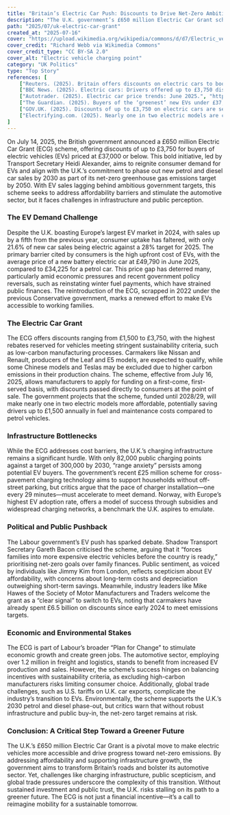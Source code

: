 ```yaml
---
title: "Britain’s Electric Car Push: Discounts to Drive Net-Zero Ambitions"
description: "The U.K. government’s £650 million Electric Car Grant scheme offers discounts to boost EV adoption, aiming to meet net-zero emissions targets by 2050."
path: "2025/07/uk-electric-car-grant"
created_at: "2025-07-16"
cover: "https://upload.wikimedia.org/wikipedia/commons/d/d7/Electric_vehicle_charging_point_-_geograph.org.uk_-_5804565.jpg?20231125111800"
cover_credit: "Richard Webb via Wikimedia Commons"
cover_credit_type: "CC BY-SA 2.0"
cover_alt: "Electric vehicle charging point"
category: "UK Politics"
type: "Top Story"
references: [
    ["Reuters. (2025). Britain offers discounts on electric cars to boost demand.", "https://www.reuters.com"],
    ["BBC News. (2025). Electric cars: Drivers offered up to £3,750 discount.", "https://www.bbc.co.uk/news"],
    ["Autotrader. (2025). Electric car price trends: June 2025.", "https://www.autotrader.co.uk"],
    ["The Guardian. (2025). Buyers of the ‘greenest’ new EVs under £37,000 can get a discount under the UK scheme.", "https://www.theguardian.com"],
    ["GOV.UK. (2025). Discounts of up to £3,750 on electric cars are set to slash costs for thousands.", "https://www.gov.uk"],
    ["Electrifying.com. (2025). Nearly one in two electric models are cheaper with the new grant.", "https://www.electrifying.com"]
]
---
```



On July 14, 2025, the British government announced a £650 million Electric Car Grant (ECG) scheme, offering discounts of up to £3,750 for buyers of electric vehicles (EVs) priced at £37,000 or below.<Pointer number="1" /> This bold initiative, led by Transport Secretary Heidi Alexander, aims to reignite consumer demand for EVs and align with the U.K.’s commitment to phase out new petrol and diesel car sales by 2030 as part of its net-zero greenhouse gas emissions target by 2050. With EV sales lagging behind ambitious government targets, this scheme seeks to address affordability barriers and stimulate the automotive sector, but it faces challenges in infrastructure and public perception.


### The EV Demand Challenge


Despite the U.K. boasting Europe’s largest EV market in 2024, with sales up by a fifth from the previous year, consumer uptake has faltered, with only 21.6% of new car sales being electric against a 28% target for 2025.<Pointer number="2" /> The primary barrier cited by consumers is the high upfront cost of EVs, with the average price of a new battery electric car at £49,790 in June 2025, compared to £34,225 for a petrol car.<Pointer number="3" /> This price gap has deterred many, particularly amid economic pressures and recent government policy reversals, such as reinstating winter fuel payments, which have strained public finances.<Pointer number="4" /> The reintroduction of the ECG, scrapped in 2022 under the previous Conservative government, marks a renewed effort to make EVs accessible to working families.


### The Electric Car Grant


The ECG offers discounts ranging from £1,500 to £3,750, with the highest rebates reserved for vehicles meeting stringent sustainability criteria, such as low-carbon manufacturing processes. Carmakers like Nissan and Renault, producers of the Leaf and E5 models, are expected to qualify, while some Chinese models and Teslas may be excluded due to higher carbon emissions in their production chains.<Pointer number="4" /> The scheme, effective from July 16, 2025, allows manufacturers to apply for funding on a first-come, first-served basis, with discounts passed directly to consumers at the point of sale.<Pointer number="5" /> The government projects that the scheme, funded until 2028/29, will make nearly one in two electric models more affordable, potentially saving drivers up to £1,500 annually in fuel and maintenance costs compared to petrol vehicles.<Pointer number="6" />


### Infrastructure Bottlenecks


While the ECG addresses cost barriers, the U.K.’s charging infrastructure remains a significant hurdle. With only 82,000 public charging points against a target of 300,000 by 2030, “range anxiety” persists among potential EV buyers.<Pointer number="2" /> The government’s recent £25 million scheme for cross-pavement charging technology aims to support households without off-street parking, but critics argue that the pace of charger installation—one every 29 minutes—must accelerate to meet demand.<Pointer number="5" /> Norway, with Europe’s highest EV adoption rate, offers a model of success through subsidies and widespread charging networks, a benchmark the U.K. aspires to emulate.<Pointer number="1" />


### Political and Public Pushback


The Labour government’s EV push has sparked debate. Shadow Transport Secretary Gareth Bacon criticised the scheme, arguing that it “forces families into more expensive electric vehicles before the country is ready,” prioritising net-zero goals over family finances.<Pointer number="2" /> Public sentiment, as voiced by individuals like Jimmy Kim from London, reflects scepticism about EV affordability, with concerns about long-term costs and depreciation outweighing short-term savings.<Pointer number="2" /> Meanwhile, industry leaders like Mike Hawes of the Society of Motor Manufacturers and Traders welcome the grant as a “clear signal” to switch to EVs, noting that carmakers have already spent £6.5 billion on discounts since early 2024 to meet emissions targets.<Pointer number="1" />


### Economic and Environmental Stakes


The ECG is part of Labour’s broader “Plan for Change” to stimulate economic growth and create green jobs. The automotive sector, employing over 1.2 million in freight and logistics, stands to benefit from increased EV production and sales.<Pointer number="5" /> However, the scheme’s success hinges on balancing incentives with sustainability criteria, as excluding high-carbon manufacturers risks limiting consumer choice. Additionally, global trade challenges, such as U.S. tariffs on U.K. car exports, complicate the industry’s transition to EVs.<Pointer number="1" /> Environmentally, the scheme supports the U.K.’s 2030 petrol and diesel phase-out, but critics warn that without robust infrastructure and public buy-in, the net-zero target remains at risk.


### Conclusion: A Critical Step Toward a Greener Future


The U.K.’s £650 million Electric Car Grant is a pivotal move to make electric vehicles more accessible and drive progress toward net-zero emissions. By addressing affordability and supporting infrastructure growth, the government aims to transform Britain’s roads and bolster its automotive sector. Yet, challenges like charging infrastructure, public scepticism, and global trade pressures underscore the complexity of this transition. Without sustained investment and public trust, the U.K. risks stalling on its path to a greener future. The ECG is not just a financial incentive—it’s a call to reimagine mobility for a sustainable tomorrow.
